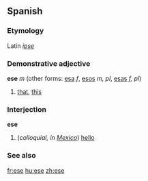 {{see|ése}}

==Spanish==
===Etymology===
Latin ''[[ipse]]''

===Demonstrative adjective===
'''ese''' ''m'' (other forms: [[esa]] ''f'', [[esos]] ''m, pl'', [[esas]] ''f, pl'')

# [[that]], [[this]]

===Interjection===
'''ese'''

#(''colloquial, in [[Mexico]]'') [[hello]]

===See also===
{{Spanish pronoun}}

[[fr:ese]]
[[hu:ese]]
[[zh:ese]]